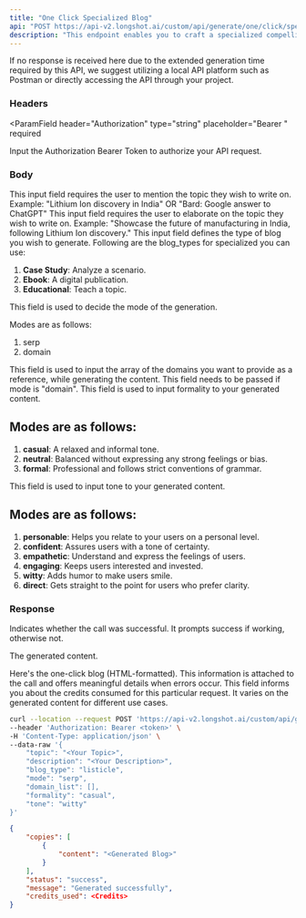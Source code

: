 ```yaml
---
title: "One Click Specialized Blog"
api: "POST https://api-v2.longshot.ai/custom/api/generate/one/click/specialized/blog"
description: "This endpoint enables you to craft a specialized compelling, factually accurate blog in just one click."
---
```


If no response is received here due to the extended generation time required by this API, we suggest utilizing a local API platform such as Postman or directly accessing the API through your project.

### Headers

<ParamField
  header="Authorization"
  type="string"
  placeholder="Bearer <Secret Token>"
  required
>
  Input the Authorization Bearer Token to authorize your API request.
</ParamField>

### Body

<ParamField body="topic" type="string" required>
  This input field requires the user to mention the topic they wish to write on.
  Example: "Lithium Ion discovery in India" OR "Bard: Google answer to ChatGPT"
</ParamField>

<ParamField body="description" type="string" required>
  This input field requires the user to elaborate on the topic they wish to
  write on. Example: "Showcase the future of manufacturing in India, following
  Lithium Ion discovery."
</ParamField>

<ParamField body="blog_type" type="string" default="listicle" required>
  This input field defines the type of blog you wish to generate. Following are
  the blog_types for specialized you can use: 
  
  1. **Case Study**: Analyze a scenario. 
  2. **Ebook**: A digital publication. 
  3. **Educational**: Teach a topic.
</ParamField>

<ParamField body="mode" type="string" default="serp" required>
  This field is used to decide the mode of the generation.

Modes are as follows:

1. serp
2. domain

</ParamField>

<ParamField body="domain_list" type="string">
  This field is used to input the array of the domains you want to provide as a
  reference, while generating the content. This field needs to be passed if mode
  is "domain".
</ParamField>

<ParamField body="formality" type="string" default="casual" required>
  This field is used to input formality to your generated content.

## Modes are as follows:

1. **casual**: A relaxed and informal tone.
2. **neutral**: Balanced without expressing any strong feelings or bias.
3. **formal**: Professional and follows strict conventions of grammar.

</ParamField>

<ParamField body="tone" type="string" default="witty" required>
  This field is used to input tone to your generated content.

## Modes are as follows:

1. **personable**: Helps you relate to your users on a personal level.
2. **confident**: Assures users with a tone of certainty.
3. **empathetic**: Understand and express the feelings of users.
4. **engaging**: Keeps users interested and invested.
5. **witty**: Adds humor to make users smile.
6. **direct**: Gets straight to the point for users who prefer clarity.

</ParamField>

### Response

<ResponseField name="status" type="string">
  Indicates whether the call was successful. It prompts success if working,
  otherwise not.
</ResponseField>

<ResponseField name="copies" type="object">

The generated content.

<Expandable title="Toggle object">

<ResponseField name="content" type="string">
  Here's the one-click blog (HTML-formatted).
</ResponseField>

</Expandable>

</ResponseField>

<ResponseField name="message" type="string">
  This information is attached to the call and offers meaningful details when
  errors occur.
</ResponseField>

<ResponseField name="credits_used" type="number">
  This field informs you about the credits consumed for this particular request.
  It varies on the generated content for different use cases.
</ResponseField>

<RequestExample>

```bash Example Request
curl --location --request POST 'https://api-v2.longshot.ai/custom/api/generate/one/click/specialized/blog' \
--header 'Authorization: Bearer <token>' \
-H 'Content-Type: application/json' \
--data-raw '{
    "topic": "<Your Topic>",
    "description": "<Your Description>",
    "blog_type": "listicle",
    "mode": "serp",
    "domain_list": [],
    "formality": "casual",
    "tone": "witty"
}'
```

</RequestExample>

<ResponseExample>

```json Response
{
	"copies": [
		{
			"content": "<Generated Blog>"
		}
	],
	"status": "success",
	"message": "Generated successfully",
	"credits_used": <Credits>
}
```

</ResponseExample>
